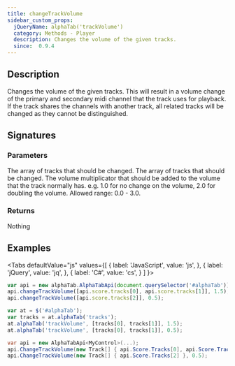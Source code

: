 ```yaml
---
title: changeTrackVolume
sidebar_custom_props:
  jQueryName: alphaTab('trackVolume')
  category: Methods - Player
  description: Changes the volume of the given tracks.
  since:  0.9.4
---
```


<SinceBadge since="0.9.4" />


## Description
Changes the volume of the given tracks. This will result in a volume change of the primary and secondary midi channel that the track uses for playback. 
If the track shares the channels with another track, all related tracks will be changed as they cannot be distinguished.

## Signatures

<TypeTable>
    <TypeRow type="js" name="function changeTrackVolume(tracks, volume)" />
    <TypeRow type="net" name="void ChangeTrackVolume(Track[] tracks, double volume)" />
    <TypeRow type="jquery" name="alphaTab('trackVolume', tracks, volume)" />
</TypeTable>

### Parameters

<ParameterTable>
    <ParameterRow platform="js" name="tracks" type="alphaTab.model.Tracks[]">
        The array of tracks that should be changed.
    </ParameterRow>
    <ParameterRow platform="net" name="tracks" type="AlphaTab.Model.Tracks[]">
        The array of tracks that should be changed.
    </ParameterRow>
    <ParameterRow platform="all" name="volume" type="double">
        The volume multiplicator that should be added to the volume that the track normally has. e.g. 1.0 for no change on the volume,
        2.0 for doubling the volume. Allowed range: 0.0 - 3.0.
    </ParameterRow>
</ParameterTable>

### Returns
Nothing

## Examples

<Tabs
  defaultValue="js"
  values={[
    { label: 'JavaScript', value: 'js', },
    { label: 'jQuery', value: 'jq', },
    { label: 'C#', value: 'cs', }
  ]
}>
<TabItem value="js">

```js
var api = new alphaTab.AlphaTabApi(document.querySelector('#alphaTab'));
api.changeTrackVolume([api.score.tracks[0], api.score.tracks[1]], 1.5);
api.changeTrackVolume([api.score.tracks[2]], 0.5);
```

</TabItem>
<TabItem value="jq">

```js
var at = $('#alphaTab');
var tracks = at.alphaTab('tracks');
at.alphaTab('trackVolume', [tracks[0], tracks[1]], 1.5);
at.alphaTab('trackVolume', [tracks[0], tracks[1]], 0.5);
```

</TabItem>
<TabItem value="cs">

```csharp
var api = new AlphaTabApi<MyControl>(...);
api.ChangeTrackVolume(new Track[] { api.Score.Tracks[0], api.Score.Tracks[1] }, 1.5);
api.ChangeTrackVolume(new Track[] { api.Score.Tracks[2] }, 0.5);
```

</TabItem>
</Tabs>
